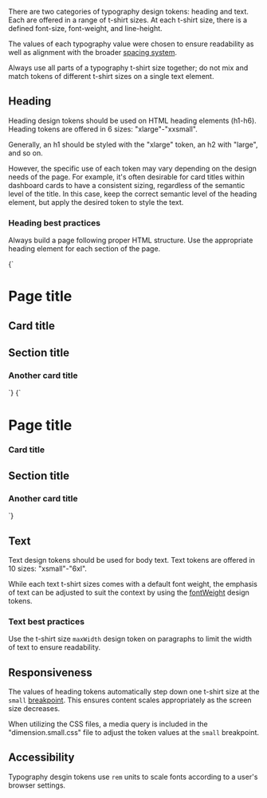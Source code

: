 
There are two categories of typography design tokens: heading and text. Each are offered in a range of t-shirt sizes. At each t-shirt size, there is a defined font-size, font-weight, and line-height.

The values of each typography value were chosen to ensure readability as well as alignment with the broader [spacing system](/design-tokens/layout-and-spacing#4px-base-unit).

Always use all parts of a typography t-shirt size together; do not mix and match tokens of different t-shirt sizes on a single text element.

## Heading

Heading design tokens should be used on HTML heading elements (h1-h6). Heading tokens are offered in 6 sizes: "xlarge"-"xxsmall".

Generally, an h1 should be styled with the "xlarge" token, an h2 with "large", and so on.

However, the specific use of each token may vary depending on the design needs of the page. For example, it's often desirable for card titles within dashboard cards to have a consistent sizing, regardless of the semantic level of the title. In this case, keep the correct semantic level of the heading element, but apply the desired token to style the text.

<ContentPane>
  <DesignTokensTable active="semantic.heading" toolbar />
</ContentPane>

### Heading best practices

Always build a page following proper HTML structure. Use the appropriate heading element for each section of the page.

<BestPracticeGroup>
  <Example
    height="none"
    bestPractice={{
      type: 'do',
      message:
        'Use the correct semantic heading element. Apply a heading token to achieve the desired visual style. Notice "heading-medium" applied to the h2 card title and h3 card title.',
    }}
    width="100%"
  >
    <SyntaxHighlighter
      tabIndex="0"
      style={prism.light}
      wrapLongLines
      language="javascript"
    >
      {`<h1 class="heading-xlarge">Page title</h1>
<h2 class="card heading-medium">Card title</h2>
<h2 class="heading-large">Section title</h2>
<h3 class="card heading-medium">Another card title</h3>`}
    </SyntaxHighlighter>
  </Example>
  <Example
    height="none"
    bestPractice={{
      type: 'dont',
      message: `Change the semantic level of a heading to adjust the visual styling. This can lead to accessibility issues and break the semantic structure of the page. Notice the incorrect jump from h1 to h3.`,
    }}
  >
    <SyntaxHighlighter
      tabIndex="0"
      style={prism.light}
      wrapLongLines
      language="javascript"
    >
      {`<h1 class="heading-xlarge">Page title</h1>
<h3 class="card heading-medium">Card title</h2>
<h2 class="heading-large">Section title</h2>
<h3 class="card heading-medium">Another card title</h3>`}
    </SyntaxHighlighter>
  </Example>
</BestPracticeGroup>

## Text

Text design tokens should be used for body text. Text tokens are offered in 10 sizes: "xsmall"-"6xl".

While each text t-shirt sizes comes with a default font weight, the emphasis of text can be adjusted to suit the context by using the [fontWeight](/design-tokens/global#fontweight) design tokens.

<ContentPane>
  <DesignTokensTable active="semantic.text" toolbar />
</ContentPane>

### Text best practices

Use the t-shirt size `maxWidth` design token on paragraphs to limit the width of text to ensure readability.

## Responsiveness

The values of heading tokens automatically step down one t-shirt size at the `small` [breakpoint](/design-tokens/global#breakpoint). This ensures content scales appropriately as the screen size decreases.

When utilizing the CSS files, a media query is included in the "dimension.small.css" file to adjust the token values at the `small` breakpoint.

## Accessibility

Typography desgin tokens use `rem` units to scale fonts according to a user's browser settings.
